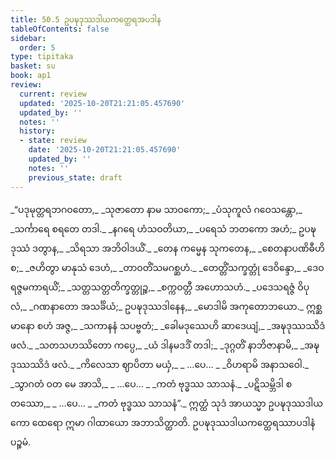 ```yaml
---
title: 50.5 ဥပဍ္ဎဒုဿဒါယကတ္ထေရအပဒါန
tableOfContents: false
sidebar:
  order: 5
type: tipitaka
basket: su
book: ap1
review:
  current: review
  updated: '2025-10-20T21:21:05.457690'
  updated_by: ''
  notes: ''
  history:
  - state: review
    date: '2025-10-20T21:21:05.457690'
    updated_by: ''
    notes: ''
    previous_state: draft
---
```



<DynamicBreadcrumb />


<ReviewStatus review={frontmatter.review} showDetails={true} />

<HypothesisAnnotation frontmatter={frontmatter} />

<Division number="31" book="ap1" e="ch" v="20" p="431">

<Paragraph number="6468" type="verses" book="ap1">
_“ပဒုမုတ္တရဘဂဝတော,_  
_သုဇာတော နာမ သာဝကော;_  
_ပံသုကူလံ ဂဝေသန္တော,_  
_သင်္ကာရေ စရတေ တဒါ._  

</Paragraph>

</Division>
<Division number="32" book="ap1" e="ch" v="20" p="431">

<Paragraph number="6469" type="verses" book="ap1">
_နဂရေ ဟံသဝတိယာ,_  
_ပရေသံ ဘတကော အဟံ;_  
ဥပဍ္ဎဒုဿံ ဒတွာန,_  
_သိရသာ အဘိဝါဒယိံ._  

</Paragraph>

</Division>
<Division number="33" book="ap1" e="ch" v="20" p="431">

<Paragraph number="6470" type="verses" book="ap1">
_တေန ကမ္မေန သုကတေန,_  
_စေတနာပဏိဓီဟိ စ;_  
_ဇဟိတွာ မာနုသံ ဒေဟံ,_  
_တာဝတိံသမဂစ္ဆဟံ._  

</Paragraph>

</Division>
<Division number="34" book="ap1" e="ch" v="20" p="432">

<Paragraph number="6471" type="verses" book="ap1">
_တေတ္တိံသက္ခတ္တုံ ဒေဝိန္ဒော,_  
_ဒေဝရဇ္ဇမကာရယိံ;_  
_သတ္တသတ္တတိက္ခတ္တုဉ္စ,_  
_စက္ကဝတ္တီ အဟောသဟံ._  

</Paragraph>

</Division>
<Division number="35" book="ap1" e="ch" v="20" p="432">

<Paragraph number="6472" type="verses" book="ap1">
_ပဒေသရဇ္ဇံ ဝိပုလံ,_  
_ဂဏနာတော အသင်္ခိယံ;_  
ဥပဍ္ဎဒုဿဒါနေန,_  
_မောဒါမိ အကုတောဘယော._  

</Paragraph>

</Division>
<Division number="36" book="ap1" e="ch" v="20" p="432">

<Paragraph number="6473" type="verses" book="ap1">
ဣစ္ဆမာနော စဟံ အဇ္ဇ,_  
_သကာနနံ သပဗ္ဗတံ;_  
_ခေါမဒုဿေဟိ ဆာဒေယျံ,_  
_အဍ္ဎဒုဿဿိဒံ ဖလံ._  

</Paragraph>

</Division>
<Division number="37" book="ap1" e="ch" v="20" p="432">

<Paragraph number="6474" type="verses" book="ap1">
_သတသဟဿိတော ကပ္ပေ,_  
_ယံ ဒါနမဒဒိံ တဒါ;_  
_ဒုဂ္ဂတိံ နာဘိဇာနာမိ,_  
_အဍ္ဎဒုဿဿိဒံ ဖလံ._  

</Paragraph>

</Division>
<Division number="38" book="ap1" e="ch" v="20" p="432">

<Paragraph number="6475" type="verses" book="ap1">
_ကိလေသာ ဈာပိတာ မယှံ,_  
_ …ပေ… _  
_ဝိဟရာမိ အနာသဝေါ._  

</Paragraph>

</Division>
<Division number="39" book="ap1" e="ch" v="20" p="432">

<Paragraph number="6476" type="verses" book="ap1">
_သွာဂတံ ဝတ မေ အာသိ,_  
_ …ပေ… _  
_ကတံ ဗုဒ္ဓဿ သာသနံ._  

</Paragraph>

</Division>
<Division number="40" book="ap1" e="ch" v="20" p="432">

<Paragraph number="6477" type="verses" book="ap1">
_ပဋိသမ္ဘိဒါ စတဿော,_  
_ …ပေ… _  
_ကတံ ဗုဒ္ဓဿ သာသနံ”._  

</Paragraph>

<Paragraph number="6478" book="ap1">
ဣတ္ထံ သုဒံ အာယသ္မာ ဥပဍ္ဎဒုဿဒါယကော ထေရော ဣမာ ဂါထာယော အဘာသိတ္ထာတိ.

</Paragraph>
</Division>

<Paragraph number="6479" type="center" book="ap1">
ဥပဍ္ဎဒုဿဒါယကတ္ထေရဿာပဒါနံ ပဉ္စမံ.
</Paragraph>